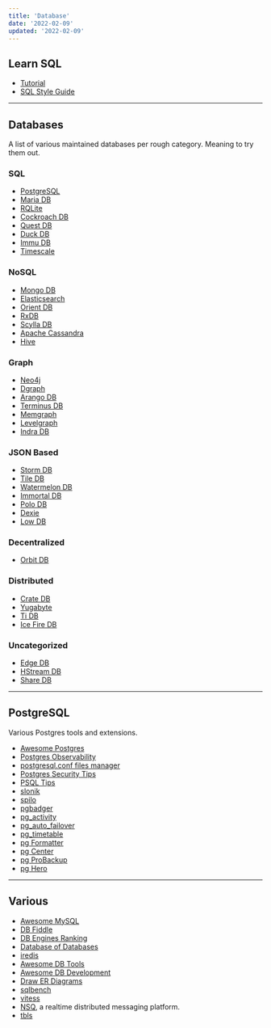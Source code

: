 ```yaml
---
title: 'Database'
date: '2022-02-09'
updated: '2022-02-09'
---
```


## Learn SQL

-   [Tutorial](https://selectstarsql.com/)
-   [SQL Style Guide](https://www.sqlstyle.guide/)

---

## Databases

A list of various maintained databases per rough category. Meaning to try them out.

### SQL

-   [PostgreSQL](https://www.postgresql.org/)
-   [Maria DB](https://mariadb.org/)
-   [RQLite](https://github.com/rqlite/rqlite)
-   [Cockroach DB](https://www.cockroachlabs.com/product/)
-   [Quest DB](https://questdb.io/)
-   [Duck DB](https://duckdb.org/)
-   [Immu DB](https://codenotary.com/technologies/immudb/)
-   [Timescale](https://www.timescale.com/)

### NoSQL

-   [Mongo DB](https://mongodb.com/)
-   [Elasticsearch](https://www.elastic.co/elasticsearch/)
-   [Orient DB](https://github.com/orientechnologies/orientdb)
-   [RxDB](https://rxdb.info/)
-   [Scylla DB](https://www.scylladb.com/)
-   [Apache Cassandra](https://cassandra.apache.org/)
-   [Hive](https://github.com/hivedb/hive)

### Graph

-   [Neo4j](https://neo4j.com/)
-   [Dgraph](https://dgraph.io/)
-   [Arango DB](https://www.arangodb.com/)
-   [Terminus DB](https://github.com/terminusdb/terminusdb)
-   [Memgraph](https://github.com/memgraph/memgraph)
-   [Levelgraph](https://github.com/levelgraph/levelgraph)
-   [Indra DB](https://github.com/indradb/indradb)

### JSON Based

-   [Storm DB](https://github.com/tomprograms/stormdb)
-   [Tile DB](https://tiledb.com/)
-   [Watermelon DB](https://github.com/Nozbe/WatermelonDB)
-   [Immortal DB](https://github.com/gruns/ImmortalDB)
-   [Polo DB](https://github.com/vincentdchan/PoloDB)
-   [Dexie](https://dexie.org/)
-   [Low DB](https://github.com/typicode/lowdb)

### Decentralized

-   [Orbit DB](https://github.com/orbitdb/orbit-db)

### Distributed

-   [Crate DB](https://crate.io/products/cratedb)
-   [Yugabyte](https://docs.yugabyte.com/latest/)
-   [Ti DB](https://docs.pingcap.com/tidb/stable)
-   [Ice Fire DB](https://github.com/IceFireDB/IceFireDB)

### Uncategorized

-   [Edge DB](https://www.edgedb.com/)
-   [HStream DB](https://hstream.io/)
-   [Share DB](https://share.github.io/sharedb/)

---

## PostgreSQL

Various Postgres tools and extensions.

-   [Awesome Postgres](https://github.com/dhamaniasad/awesome-postgres)
-   [Postgres Observability](https://pgstats.dev/)
-   [postgresql.conf files manager](https://postgresqlco.nf/)
-   [Postgres Security Tips](https://www.cybertec-postgresql.com/en/postgresql-security-things-to-avoid-in-real-life/)
-   [PSQL Tips](https://psql-tips.org/psql_tips_all.html)
-   [slonik](https://github.com/gajus/slonik)
-   [spilo](https://github.com/zalando/spilo)
-   [pgbadger](https://github.com/darold/pgbadger)
-   [pg_activity](https://github.com/dalibo/pg_activity)
-   [pg_auto_failover](https://github.com/citusdata/pg_auto_failover)
-   [pg_timetable](https://github.com/cybertec-postgresql/pg_timetable)
-   [pg Formatter](https://github.com/darold/pgFormatter)
-   [pg Center](https://github.com/lesovsky/pgcenter)
-   [pg ProBackup](https://github.com/postgrespro/pg_probackup)
-   [pg Hero](https://github.com/ankane/pghero)

---

## Various

-   [Awesome MySQL](https://github.com/shlomi-noach/awesome-mysql)
-   [DB Fiddle](https://www.db-fiddle.com/)
-   [DB Engines Ranking](https://db-engines.com/en/ranking)
-   [Database of Databases](https://dbdb.io/)
-   [iredis](https://iredis.io/)
-   [Awesome DB Tools](https://github.com/mgramin/awesome-db-tools)
-   [Awesome DB Development](https://github.com/huachaohuang/awesome-dbdev)
-   [Draw ER Diagrams](https://dbdiagram.io/home)
-   [sqlbench](https://github.com/felixge/sqlbench)
-   [vitess](https://vitess.io/)
-   [NSQ](https://nsq.io/), a realtime distributed messaging platform.
-   [tbls](https://github.com/k1LoW/tbls)
